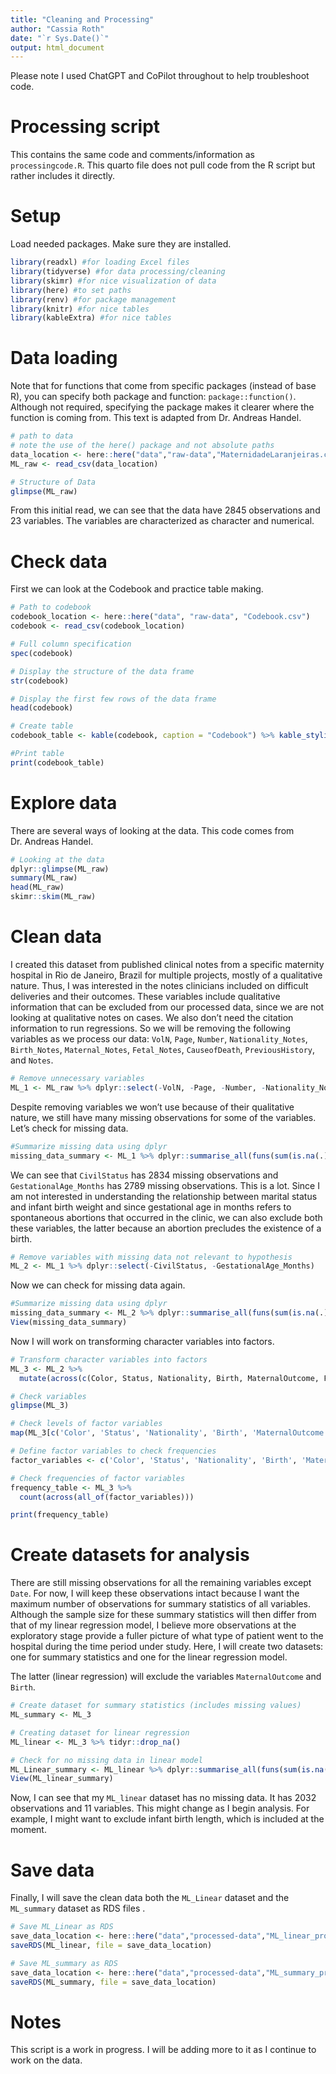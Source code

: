 ```yaml
---
title: "Cleaning and Processing"
author: "Cassia Roth"
date: "`r Sys.Date()`"
output: html_document
---
```


Please note I used ChatGPT and CoPilot throughout to help troubleshoot code.

# Processing script

This contains the same code and comments/information as `processingcode.R`. This quarto file does not pull code from the R script but rather includes it directly.

# Setup

Load needed packages. Make sure they are installed.

```r
library(readxl) #for loading Excel files
library(tidyverse) #for data processing/cleaning
library(skimr) #for nice visualization of data 
library(here) #to set paths
library(renv) #for package management
library(knitr) #for nice tables
library(kableExtra) #for nice tables
```


# Data loading

Note that for functions that come from specific packages (instead of base R), you can specify both package and function: `package::function()`. Although not required, specifying the package makes it clearer where the function is coming from. This text is adapted from Dr. Andreas Handel.

```r
# path to data
# note the use of the here() package and not absolute paths
data_location <- here::here("data","raw-data","MaternidadeLaranjeiras.csv")
ML_raw <- read_csv(data_location)

# Structure of Data
glimpse(ML_raw)
```
From this initial read, we can see that the data have 2845 observations and 23 variables. The variables are characterized as character and numerical.

# Check data

First we can look at the Codebook and practice table making.
```r
# Path to codebook
codebook_location <- here::here("data", "raw-data", "Codebook.csv")
codebook <- read_csv(codebook_location)

# Full column specification
spec(codebook)

# Display the structure of the data frame
str(codebook)

# Display the first few rows of the data frame
head(codebook)

# Create table
codebook_table <- kable(codebook, caption = "Codebook") %>% kable_styling()

#Print table
print(codebook_table)
```

# Explore data

There are several ways of looking at the data. This code comes from Dr. Andreas Handel.

```r
# Looking at the data
dplyr::glimpse(ML_raw)
summary(ML_raw)
head(ML_raw)
skimr::skim(ML_raw)
```

# Clean data

I created this dataset from published clinical notes from a specific maternity hospital in Rio de Janeiro, Brazil for multiple projects, mostly of a qualitative nature. Thus, I was interested in the notes clinicians included on difficult deliveries and their outcomes. These variables include qualitative information that can be excluded from our processed data, since we are not looking at qualitative notes on cases. We also don't need the citation information to run regressions. So we will be removing the following variables as we process our data: `VolN`, `Page`, `Number`, `Nationality_Notes`, `Birth_Notes`, `Maternal_Notes`, `Fetal_Notes`, `CauseofDeath`, `PreviousHistory`, and `Notes`.

```r
# Remove unnecessary variables
ML_1 <- ML_raw %>% dplyr::select(-VolN, -Page, -Number, -Nationality_Notes, -Birth_Notes, -Maternal_Notes, -Fetal_Notes, -CauseofDeath, -PreviousHistory, -Notes)
```

Despite removing variables we won't use because of their qualitative nature, we still have many missing observations for some of the variables. Let's check for missing data.

```r
#Summarize missing data using dplyr
missing_data_summary <- ML_1 %>% dplyr::summarise_all(funs(sum(is.na(.))))
```
We can see that `CivilStatus` has 2834 missing observations and `GestationalAge_Months` has 2789 missing observations. This is a lot. Since I am not interested in understanding the relationship between marital status and infant birth weight and since gestational age in months refers to spontaneous abortions that occurred in the clinic, we can also exclude both these variables, the latter because an abortion precludes the existence of a birth.

```r
# Remove variables with missing data not relevant to hypothesis
ML_2 <- ML_1 %>% dplyr::select(-CivilStatus, -GestationalAge_Months)
```

Now we can check for missing data again.

```r
#Summarize missing data using dplyr
missing_data_summary <- ML_2 %>% dplyr::summarise_all(funs(sum(is.na(.))))
View(missing_data_summary)
```

Now I will work on transforming character variables into factors.

```r
# Transform character variables into factors
ML_3 <- ML_2 %>%
  mutate(across(c(Color, Status, Nationality, Birth, MaternalOutcome, FetalOutcome, Sex), as.factor))

# Check variables
glimpse(ML_3)

# Check levels of factor variables
map(ML_3[c('Color', 'Status', 'Nationality', 'Birth', 'MaternalOutcome', 'FetalOutcome', 'Sex')], levels)

# Define factor variables to check frequencies
factor_variables <- c('Color', 'Status', 'Nationality', 'Birth', 'MaternalOutcome', 'FetalOutcome', 'Sex')

# Check frequencies of factor variables
frequency_table <- ML_3 %>%
  count(across(all_of(factor_variables)))

print(frequency_table)
```


# Create datasets for analysis

There are still missing observations for all the remaining variables except `Date`. For now, I will keep these observations intact because I want the maximum number of observations for summary statistics of all variables. Although the sample size for these summary statistics will then differ from that of my linear regression model, I believe more observations at the exploratory stage provide a fuller picture of what type of patient went to the hospital during the time period under study. Here, I will create two datasets: one for summary statistics and one for the linear regression model.

The latter (linear regression) will exclude the variables `MaternalOutcome` and `Birth`. 

```r
# Create dataset for summary statistics (includes missing values)
ML_summary <- ML_3

# Creating dataset for linear regression
ML_linear <- ML_3 %>% tidyr::drop_na()

# Check for no missing data in linear model
ML_Linear_summary <- ML_linear %>% dplyr::summarise_all(funs(sum(is.na(.))))
View(ML_linear_summary)
```
Now, I can see that my `ML_linear` dataset has no missing data. It has 2032 observations and 11 variables. This might change as I begin analysis. For example, I might want to exclude infant birth length, which is included at the moment.

# Save data 

Finally, I will save the clean data both the `ML_Linear` dataset and the `ML_summary` dataset as RDS files
.
```r
# Save ML_Linear as RDS
save_data_location <- here::here("data","processed-data","ML_linear_processed.rds")
saveRDS(ML_linear, file = save_data_location)

# Save ML_summary as RDS
save_data_location <- here::here("data","processed-data","ML_summary_processed.rds")
saveRDS(ML_summary, file = save_data_location)
```



# Notes

This script is a work in progress. I will be adding more to it as I continue to work on the data. 